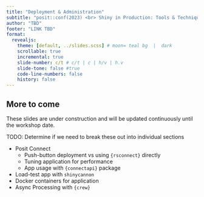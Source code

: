 ```yaml
---
title: "Deployment & Administration"
subtitle: "posit::conf(2023) <br> Shiny in Production: Tools & Techniques"
author: "TBD"
footer: "LINK TBD"
format: 
  revealjs:
    theme: [default, ../slides.scss] # moon= teal bg  |  dark
    scrollable: true
    incremental: true
    slide-number: c/t # c/t | c | h/v | h.v
    slide-tone: false #true
    code-line-numbers: false
    history: false
---
```


## More to come

::: callout-warning
These slides are under construction and will be updated continuously until the workshop date.
:::

TODO: Determine if we need to break these out into individual sections

* Posit Connect
    + Push-button deployment vs using `{rsconnect}` directly
    * Tuning application for performance
    * App usage with `{connectapi}` package
* Load-test app with `shinycannon`
* Docker containers for application
* Async Processing with `{crew}`

